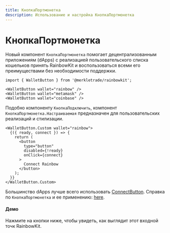 ```yaml
---
title: КнопкаПортмонетка
description: Использование и настройка КнопкаПортмонетка
---
```


# КнопкаПортмонетка

Новый компонент `КнопкаПортмонетка` помогает децентрализованным приложениям (dApps) с реализацией пользовательского списка кошельков принять RainbowKit и воспользоваться всеми его преимуществами без необходимости поддержки.

```tsx
import { WalletButton } from '@merkletrade/rainbowkit';

<WalletButton wallet="rainbow" />
<WalletButton wallet="metamask" />
<WalletButton wallet="coinbase" />
```

Подобно компоненту `КнопкаПодключить`, компонент `КнопкаПортмонетка.Настраиваемая` предназначен для пользовательских реализаций и стилизации.

```tsx
<WalletButton.Custom wallet="rainbow">
  {({ ready, connect }) => {
    return (
      <button
        type="button"
        disabled={!ready}
        onClick={connect}
      >
        Connect Rainbow
      </button>
    );
  }}
</WalletButton.Custom>
```

Большинство dApps лучше всего использовать [ConnectButton](https://www.rainbowkit.com/docs/connect-button). Справка по `КнопкаПортмонетка` и ее применению: [here](https://www.rainbowkit.com/docs/wallet-button).

#### Демо

Нажмите на кнопки ниже, чтобы увидеть, как выглядит этот входной точк RainbowKit.

<WalletButtonDemo />

